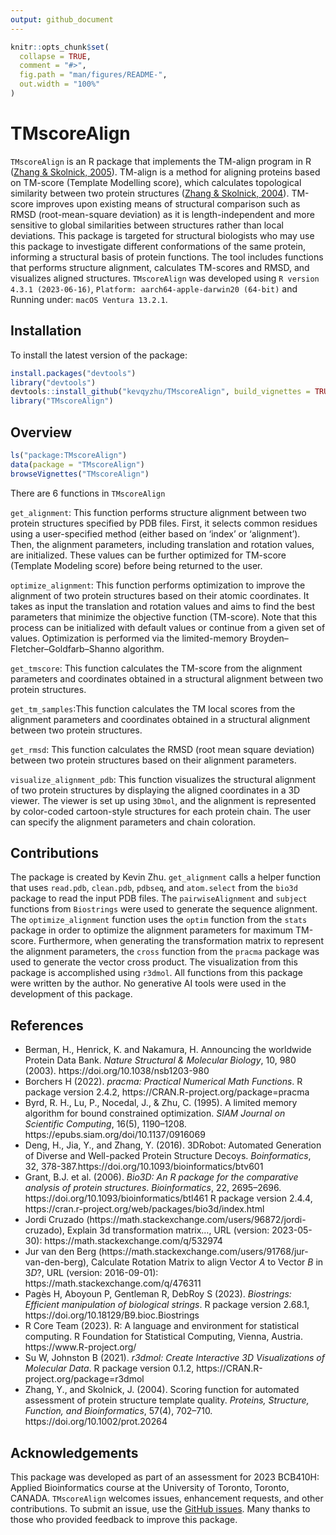 ```yaml
---
output: github_document
---
```


<!-- README.md is generated from README.Rmd. Please edit that file -->

```r
knitr::opts_chunk$set(
  collapse = TRUE,
  comment = "#>",
  fig.path = "man/figures/README-",
  out.width = "100%"
)
```

# TMscoreAlign

<!-- badges: start -->
<!-- badges: end -->

`TMscoreAlign` is an R package that implements the TM-align program in R 
([Zhang & Skolnick, 2005](https://doi.org/10.1002/prot.20264)). 
TM-align is a method for aligning proteins based on TM-score 
(Template Modelling score), which calculates topological similarity between two 
protein structures 
([Zhang & Skolnick, 2004](https://doi.org/10.1093/nar/gki524)). TM-score 
improves upon existing means of structural comparison such as RMSD 
(root-mean-square deviation) as it is length-independent and more sensitive to 
global similarities between structures rather than local deviations. This 
package is targeted for structural biologists who may use this package to 
investigate different conformations of the same protein, informing a structural
basis of protein functions. The tool includes functions that performs structure 
alignment, calculates TM-scores and RMSD, and visualizes aligned structures. 
`TMscoreAlign` was developed using `R version 4.3.1 (2023-06-16)`, 
`Platform: aarch64-apple-darwin20 (64-bit)` and Running under: 
`macOS Ventura 13.2.1`.

## Installation

To install the latest version of the package:

``` r
install.packages("devtools")
library("devtools")
devtools::install_github("kevqyzhu/TMscoreAlign", build_vignettes = TRUE)
library("TMscoreAlign")
```

## Overview

``` r
ls("package:TMscoreAlign")
data(package = "TMscoreAlign") 
browseVignettes("TMscoreAlign")
```

There are 6 functions in `TMscoreAlign`

`get_alignment`: This function performs structure alignment between two protein 
structures specified by PDB files. First, it selects common residues using a 
user-specified method (either based on 'index' or 'alignment'). Then, the 
alignment parameters, including translation and rotation values, are 
initialized. These values can be further optimized for TM-score 
(Template Modeling score) before being returned to the user. 

`optimize_alignment`: This function performs optimization to improve the 
alignment of two protein structures based on their atomic coordinates. It takes 
as input the translation and rotation values and aims to find the best 
parameters that minimize the objective function (TM-score). Note that this
process can be initialized with default values or continue from a given set of 
values. Optimization is performed via the limited-memory 
Broyden–Fletcher–Goldfarb–Shanno algorithm. 

`get_tmscore`: This function calculates the TM-score from the alignment 
parameters and coordinates obtained in a structural alignment between two 
protein structures.

`get_tm_samples`:This function calculates the TM local scores from the alignment 
parameters and coordinates obtained in a structural alignment between two 
protein structures. 

`get_rmsd`: This function calculates the RMSD (root mean square deviation) 
between two protein structures based on their alignment parameters. 

`visualize_alignment_pdb`: This function visualizes the structural alignment of 
two protein structures by displaying the aligned coordinates in a 3D viewer. The
viewer is set up using `3Dmol`, and the alignment is represented by color-coded 
cartoon-style structures for each protein chain. The user can specify the 
alignment parameters and chain coloration. 

## Contributions
The package is created by Kevin Zhu. `get_alignment` calls a helper function 
that uses `read.pdb`, `clean.pdb`, `pdbseq`, and `atom.select` from the `bio3d`
package to read the input PDB files. The `pairwiseAlignment` and `subject` 
functions from `Biostrings` were used to generate the sequence alignment. The 
`optimize_alignment` function uses the `optim` function from the `stats` package 
in order to optimize the alignment parameters for maximum TM-score. Furthermore, 
when generating the transformation matrix to represent the alignment parameters, 
the `cross` function from the `pracma` package was used to generate the vector 
cross product. The visualization from this package is accomplished using 
`r3dmol`. All functions from this package were written by the author. No 
generative AI tools were used in the development of this package. 

## References
- Berman, H., Henrick, K. and Nakamura, H. Announcing the worldwide Protein Data
Bank. *Nature Structural & Molecular Biology*, 10, 980 (2003). 
https://doi.org/10.1038/nsb1203-980
- Borchers H (2022). _pracma: Practical Numerical Math Functions_. R package 
version 2.4.2, 
https://CRAN.R-project.org/package=pracma
- Byrd, R. H., Lu, P., Nocedal, J., & Zhu, C. (1995). A limited memory 
algorithm for bound constrained optimization.
*SIAM Journal on Scientific Computing*, 16(5), 1190–1208. 
https://epubs.siam.org/doi/10.1137/0916069
- Deng, H., Jia, Y., and Zhang, Y. (2016). 3DRobot: Automated Generation of 
Diverse and Well-packed Protein Structure Decoys. *Boinformatics*, 32, 378-387.https://doi.org/10.1093/bioinformatics/btv601
- Grant, B.J. et al. (2006). _Bio3D: An R package for the comparative analysis
of protein structures_. *Bioinformatics*, 22, 2695--2696. 
https://doi.org/10.1093/bioinformatics/btl461
R package version 2.4.4, https://cran.r-project.org/web/packages/bio3d/index.html
- Jordi Cruzado (https://math.stackexchange.com/users/96872/jordi-cruzado),
Explain 3d transformation matrix..., URL (version: 2023-05-30):
https://math.stackexchange.com/q/532974
- Jur van den Berg 
(https://math.stackexchange.com/users/91768/jur-van-den-berg), Calculate 
Rotation Matrix to align Vector $A$ to Vector $B$ in $3D$?, URL 
(version: 2016-09-01): https://math.stackexchange.com/q/476311
- Pagès H, Aboyoun P, Gentleman R, DebRoy S (2023). _Biostrings: Efficient manipulation of biological strings_. 
R package version 2.68.1, https://doi.org/10.18129/B9.bioc.Biostrings
- R Core Team (2023). R: A language and environment for statistical computing. 
R Foundation for Statistical Computing, Vienna, Austria. 
https://www.R-project.org/
- Su W, Johnston B (2021). _r3dmol: Create Interactive 3D Visualizations of Molecular Data_. 
R package version 0.1.2, https://CRAN.R-project.org/package=r3dmol
- Zhang, Y., and Skolnick, J. (2004). Scoring function for automated assessment 
of protein structure template quality. *Proteins, Structure, Function, and Bioinformatics*, 
57(4), 702–710. https://doi.org/10.1002/prot.20264

## Acknowledgements
This package was developed as part of an assessment for 2023 BCB410H: Applied 
Bioinformatics course at the University of Toronto, Toronto, CANADA. 
`TMscoreAlign` welcomes issues, enhancement requests, and other contributions. 
To submit an issue, use the 
[GitHub issues](https://github.com/kevqyzhu/TMscoreAlign/issues). Many 
thanks to those who provided feedback to improve this package.


